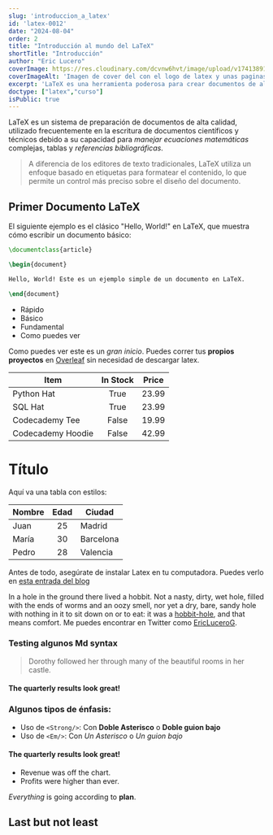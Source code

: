 ```yaml
---
slug: 'introduccion_a_latex'
id: 'latex-0012'
date: "2024-08-04"
order: 2
title: "Introducción al mundo del LaTeX"
shortTitle: "Introducción"
author: "Eric Lucero"
coverImage: https://res.cloudinary.com/dcvnw6hvt/image/upload/v1741389125/elCronopio/cover_test-2_dnehhh.jpg
coverImageAlt: 'Imagen de cover del con el logo de latex y unas paginas'
excerpt: 'LaTeX es una herramienta poderosa para crear documentos de alta calidad, especialmente en el ámbito académico y técnico. Aprende a crear tu primer documento y descubre las ventajas de usar LaTeX para el control preciso del formato, las fórmulas'
doctype: ["latex","curso"]
isPublic: true
---
```


LaTeX es un sistema de preparación de documentos de alta calidad, utilizado frecuentemente en la escritura de documentos científicos y técnicos debido a su capacidad para *manejar ecuaciones matemáticas* complejas, tablas y *referencias bibliográficas*.

> A diferencia de los editores de texto tradicionales, LaTeX utiliza un enfoque basado en etiquetas para formatear el contenido, lo que permite un control más preciso sobre el diseño del documento.

## Primer Documento LaTeX

El siguiente ejemplo es el clásico "Hello, World!" en LaTeX, que muestra cómo escribir un documento básico:

```latex
\documentclass{article}

\begin{document}

Hello, World! Este es un ejemplo simple de un documento en LaTeX.

\end{document}
```

- Rápido
- Básico 
- Fundamental 
- Como puedes ver

Como puedes ver este es un *gran inicio*. Puedes correr tus **propios proyectos** en [Overleaf](https://www.overleaf.com/) sin necesidad de descargar latex.


| Item              | In Stock | Price |
| ---------------- | :------: | :----: |
| Python Hat        |   True   | 23.99 |
| SQL Hat           |   True   | 23.99 |
| Codecademy Tee    |  False   | 19.99 |
| Codecademy Hoodie |  False   | 42.99 |


# Título

Aquí va una tabla con estilos:

| Nombre  | Edad | Ciudad      |
|---------|:------:|------------|
| Juan    | 25   | Madrid     |
| María   | 30   | Barcelona  |
| Pedro   | 28   | Valencia   |


Antes de todo, asegúrate de instalar Latex en tu computadora. Puedes verlo en [esta entrada del blog](/posts/latex-002)

In a hole in the ground there lived a hobbit. Not a nasty, dirty, wet hole, filled with the ends
of worms and an oozy smell, nor yet a dry, bare, sandy hole with nothing in it to sit down on or to
eat: it was a [hobbit-hole][1], and that means comfort.
 Me puedes encontrar en Twitter como [EricLuceroG](https://x.com/EricLuceroG).

[1]: <https://en.wikipedia.org/wiki/Hobbit#Lifestyle> "Hobbit lifestyles"

### Testing algunos Md syntax

> Dorothy followed her through many of the beautiful rooms in her castle.
#### The quarterly results look great!
### Algunos tipos de énfasis:
* Uso de `<Strong/>`: Con **Doble Asterisco** o __Doble guion bajo__
* Uso de `<Em/>`: Con *Un Asterisco* o _Un guion bajo_


 #### The quarterly results look great!

 - Revenue was off the chart.
 - Profits were higher than ever.
 
*Everything* is going according to **plan**.

## Last but not least
